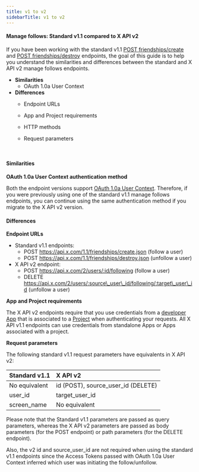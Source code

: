 ---
title: v1 to v2
sidebarTitle: v1 to v2
---


#### Manage follows: Standard v1.1 compared to X API v2

If you have been working with the standard v1.1 [POST friendships/create](https://developer.x.com/en/docs/twitter-api/v1/accounts-and-users/follow-search-get-users/api-reference/post-friendships-create) and [POST friendships/destroy](https://developer.x.com/en/docs/twitter-api/v1/accounts-and-users/follow-search-get-users/api-reference/post-friendships-destroy) endpoints, the goal of this guide is to help you understand the similarities and differences between the standard and X API v2 manage follows endpoints.

* **Similarities**
    * OAuth 1.0a User Context
* **Differences**
    * Endpoint URLs
    * App and Project requirements
    * HTTP methods
    * Request parameters

         

#### Similarities

**OAuth 1.0a User Context authentication method**

Both the endpoint versions support [OAuth 1.0a User Context](/resources/fundamentals/authentication#oauth-1-0a-2). Therefore, if you were previously using one of the standard v1.1 manage follows endpoints, you can continue using the same authentication method if you migrate to the X API v2 version. 

#### Differences

**Endpoint URLs**

* Standard v1.1 endpoints:
    * POST https://api.x.com/1.1/friendships/create.json
        (follow a user)
    * POST https://api.x.com/1.1/friendships/destroy.json
        (unfollow a user)
* X API v2 endpoint:
    * POST https://api.x.com/2/users/:id/following
        (follow a user)
    * DELETE https://api.x.com/2/users/:source\_user\_id/following/:target\_user\_id
        (unfollow a user) 

**App and Project requirements**

The X API v2 endpoints require that you use credentials from a [developer App](/resources/fundamentals/developer-apps) that is associated to a [Project](/resources/fundamentals/projects) when authenticating your requests. All X API v1.1 endpoints can use credentials from standalone Apps or Apps associated with a project.


**Request parameters**

The following standard v1.1 request parameters have equivalents in X API v2:

| Standard v1.1 | X API v2 |
| :--- | :--- |
| No equivalent | id (POST), source\_user\_id (DELETE) |
| user_id | target\_user\_id |
| screen_name | No equivalent |

Please note that the Standard v1.1 parameters are passed as query parameters, whereas the X API v2 parameters are passed as body parameters (for the POST endpoint) or path parameters (for the DELETE endpoint).

Also, the v2 id and source\_user\_id are not required when using the standard v1.1 endpoints since the Access Tokens passed with OAuth 1.0a User Context inferred which user was initiating the follow/unfollow. 

